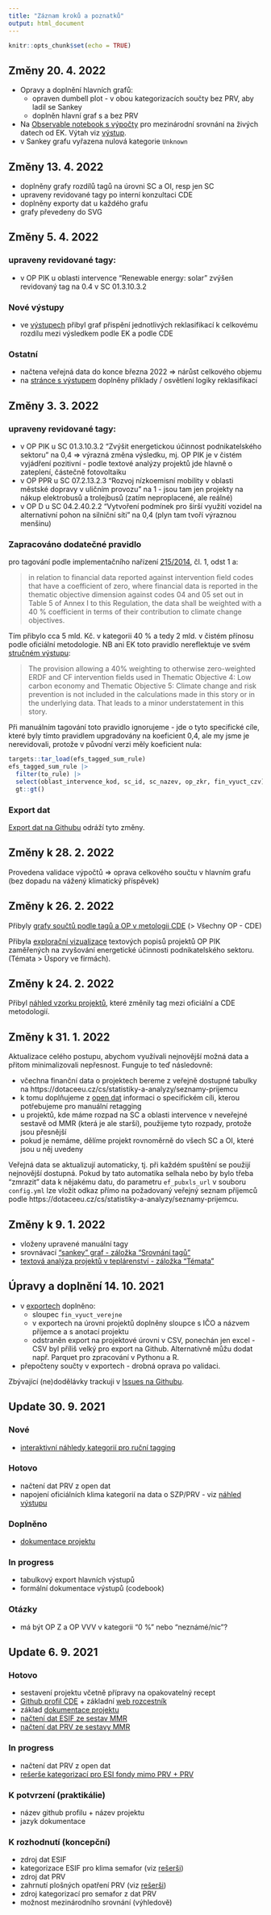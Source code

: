 ```yaml
---
title: "Záznam kroků a poznatků"
output: html_document
---
```


```r
knitr::opts_chunk$set(echo = TRUE)
```

## Změny 20. 4. 2022

- Opravy a doplnění hlavních grafů:
  - opraven dumbell plot - v obou kategorizacích součty bez PRV, aby ladil se Sankey
  - doplněn hlavní graf s a bez PRV

- Na [Observable notebook s výpočty](https://observablehq.com/@petrbouchal/cohesion-climate) pro mezinárodní srovnání na živých datech od EK. Výtah viz [výstup](s_output.html).
- v Sankey grafu vyřazena nulová kategorie `Unknown`

## Změny 13. 4. 2022

- doplněny grafy rozdílů tagů na úrovni SC a OI, resp jen SC
- upraveny revidované tagy po interní konzultaci CDE
- doplněny exporty dat u každého grafu
- grafy převedeny do SVG

## Změny 5. 4. 2022

### upraveny revidované tagy:

- v OP PIK u oblasti intervence "Renewable energy: solar" zvýšen revidovaný tag na 0.4 v SC 01.3.10.3.2

### Nové výstupy

- ve [výstupech](s_output.html) přibyl graf přispění jednotlivých reklasifikací k celkovému rozdílu mezi výsledkem podle EK a podle CDE

### Ostatní

- načtena veřejná data do konce března 2022 => nárůst celkového objemu
- na [stránce s výstupem](s_output.html) doplněny příklady / osvětlení logiky reklasifikací

## Změny 3. 3. 2022

### upraveny revidované tagy:

  - v OP PIK u SC 01.3.10.3.2 "Zvýšit energetickou účinnost podnikatelského sektoru" na 0,4 => výrazná změna výsledku, mj. OP PIK je v čistém vyjádření pozitivní - podle textové analýzy projektů jde hlavně o zateplení, částečně fotovoltaiku
  - v OP PPR u SC 07.2.13.2.3 "Rozvoj nízkoemisní mobility v oblasti městské dopravy v uličním provozu" na 1 - jsou tam jen projekty na nákup elektrobusů a trolejbusů (zatím neproplacené, ale reálné)
  - v OP D u SC 04.2.40.2.2 "Vytvoření podmínek pro širší využití vozidel na alternativní pohon na silniční síti" na 0,4 (plyn tam tvoří výraznou menšinu)

### Zapracováno dodatečné pravidlo 

pro tagování podle implementačního nařízení [215/2014](https://eur-lex.europa.eu/legal-content/EN/TXT/?uri=CELEX%3A32014R0215#d1e165-65-1), čl. 1, odst 1 a:  	

> in relation to financial data reported against intervention field codes that have a coefficient of zero, where financial data is reported in the thematic objective dimension against codes 04 and 05 set out in Table 5 of Annex I to this Regulation, the data shall be weighted with a 40 % coefficient in terms of their contribution to climate change objectives.

Tím přibylo cca 5 mld. Kč. v kategorii 40 % a tedy 2 mld. v čistém přínosu podle oficiální metodologie. NB ani EK toto pravidlo nereflektuje ve svém [stručném výstupu](https://cohesiondata.ec.europa.eu/stories/s/a8jn-38y8):

> The provision allowing a 40% weighting to otherwise zero-weighted ERDF and CF intervention fields used in Thematic Objective 4: Low carbon economy  and Thematic Objective 5: Climate change and risk prevention is not included in the calculations made in this story or in the underlying data. That leads to a minor understatement in this story.

Při manuálním tagování toto pravidlo ignorujeme - jde o tyto specifické cíle, které byly tímto pravidlem upgradovány na koeficient 0,4, ale my jsme je nerevidovali, protože v původní verzi měly koeficient nula:

```r
targets::tar_load(efs_tagged_sum_rule)
efs_tagged_sum_rule |> 
  filter(to_rule) |> 
  select(oblast_intervence_kod, sc_id, sc_nazev, op_zkr, fin_vyuct_czv) |> 
  gt::gt()
```

### Export dat

[Export dat na Githubu](https://github.com/cdeorgcz/esiftagging/commits/main/data-export/export_202203) odráží tyto změny.

## Změny k 28. 2. 2022

Provedena validace výpočtů => oprava celkového součtu v hlavním grafu (bez dopadu na vážený klimatický příspěvek)

## Změny k 26. 2. 2022

Přibyly [grafy součtů podle tagů a OP v metologii CDE](s_output.html) (> Všechny OP - CDE)

Přibyla [explorační vizualizace](s_output.html) textových popisů projektů OP PIK zaměřených na zvyšování energetické účinnosti podnikatelského sektoru. (Témata > Úspory ve firmách).

## Změny k 24. 2. 2022

Přibyl [náhled vzorku projektů](sample.html), které změnily tag mezi oficiální a CDE metodologií.

## Změny k 31. 1. 2022

Aktualizace celého postupu, abychom využívali nejnovější možná data a přitom minimalizovali nepřesnost. Funguje to teď následovně:

- včechna finanční data o projektech bereme z veřejně dostupné tabulky na https://dotaceeu.cz/cs/statistiky-a-analyzy/seznamy-prijemcu
- k tomu doplňujeme z [open dat](https://data.gov.cz/datov%C3%A1-sada?iri=https%3A%2F%2Fdata.gov.cz%2Fzdroj%2Fdatov%C3%A9-sady%2F66002222%2F4b59efc04aae0acd97761bf5b7330b87) informaci o specifickém cíli, kterou potřebujeme pro manuální retagging
- u projektů, kde máme rozpad na SC a oblasti intervence v neveřejné sestavě od MMR (která je ale starší), použijeme tyto rozpady, protože jsou přesnější
- pokud je nemáme, dělíme projekt rovnoměrně do všech SC a OI, které jsou u něj uvedeny

Veřejná data se aktualizují automaticky, tj. při každém spuštění se použijí nejnovější dostupná. Pokud by tato automatika selhala nebo by bylo třeba "zmrazit" data k nějakému datu, do parametru `ef_pubxls_url` v souboru `config.yml` lze vložit odkaz přímo na požadovaný veřejný seznam příjemců podle https://dotaceeu.cz/cs/statistiky-a-analyzy/seznamy-prijemcu.

## Změny k 9. 1. 2022

- vloženy upravené manuální tagy
- srovnávací ["sankey" graf - záložka "Srovnání tagů"](s_output.html)
- [textová analýza projektů v teplárenství - záložka "Témata"](s_output.html)

## Úpravy a doplnění 14. 10. 2021

- v [exportech](https://github.com/cdeorgcz/esiftagging/tree/main/data-export/export_202110) doplněno:
  - sloupec `fin_vyuct_verejne`
  - v exportech na úrovni projektů doplněny sloupce s IČO a názvem příjemce a s anotací projektu
  - odstraněn export na projektové úrovni v CSV, ponechán jen excel - CSV byl příliš velký pro export na Github. Alternativně můžu dodat např. Parquet pro zpracování v Pythonu a R.
- přepočteny součty v exportech - drobná oprava po validaci.

Zbývající (ne)dodělávky trackuji v [Issues na Githubu](https://github.com/cdeorgcz/esiftagging/issues).

## Update 30. 9. 2021

### Nové

- [interaktivní náhledy kategorií pro ruční tagging](s_listing.html)

### Hotovo

- načtení dat PRV z open dat
- napojení oficiálních klima kategorií na data o SZP/PRV - viz [náhled výstupu](s_output.html)


### Doplněno

- [dokumentace projektu](s_doc.html)

### In progress

- tabulkový export hlavních výstupů
- formální dokumentace výstupů (codebook)

### Otázky

- má být OP Z a OP VVV v kategorii "0 %" nebo "neznámé/nic"?

## Update 6. 9. 2021

### Hotovo

- sestavení projektu včetně přípravy na opakovatelný recept
- [Github profil CDE](https://github.com/cdeorgcz) + základní [web rozcestník](https://cdeoorgcz.github.io)
- základ [dokumentace projektu](https://cdeoorgcz.github.io/esiftagging)
- [načtení dat ESIF ze sestav MMR](s_output.html)
- [načtení dat PRV ze sestavy MMR](s_output.html)

### In progress

- načtení dat PRV z open dat
- [rešerše kategorizací pro ESI fondy mimo PRV + PRV](research.html)

### K potvrzení (praktikálie)

- název github profilu + název projektu
- jazyk dokumentace

### K rozhodnutí (koncepční)

- zdroj dat ESIF
- kategorizace ESIF pro klima semafor (viz [rešerši](research.html))
- zdroj dat PRV
- zahrnutí plošných opatření PRV (viz [rešerši](research.html))
- zdroj kategorizací pro semafor z dat PRV
- možnost mezinárodního srovnání (výhledově)
